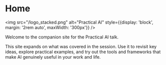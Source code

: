 # Home

<img src="/logo_stacked.png" alt="Practical AI" style={{display: 'block', margin: '2rem auto', maxWidth: '300px'}} />

Welcome to the companion site for the Practical AI talk.

This site expands on what was covered in the session. Use it to revisit key ideas, explore practical examples, and try out the tools and frameworks that make AI genuinely useful in your work and life.
